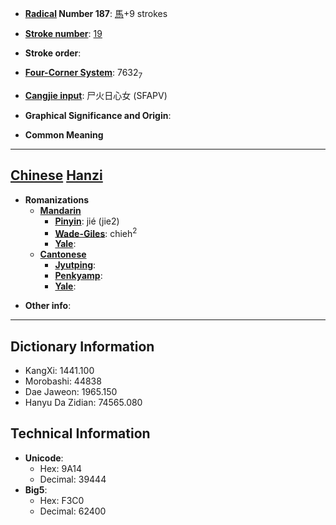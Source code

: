 * '''[[Wiktionary:Chinese radical index| Radical]] Number 187''': [[Wiktionary:Chinese radical index 馬|馬]]+9 strokes

* '''[[Wiktionary:Chinese total strokes index|Stroke number]]''': [[Wiktionary:Chinese total strokes index 19|19]]

* '''Stroke order''': 

* '''[[Wiktionary:Chinese four corner index|Four-Corner System]]''': 7632<sub>7</sub>

* '''[[Wiktionary:Chinese Cangjie index|Cangjie input]]''': 尸火日心女 (SFAPV)

* '''Graphical Significance and Origin''': 

* '''Common Meaning'''

----

== [[Chinese]] [[Hanzi]] ==

* '''Romanizations'''
** '''[[Mandarin]]'''
*** '''[[Pinyin]]''': jié (jie2)
*** '''[[Wade-Giles]]''': chieh<sup>2</sup>
*** '''[[Yale]]''': 
** '''[[Cantonese]]'''
*** '''[[Jyutping]]''':
*** '''[[Penkyamp]]''': 
*** '''[[Yale]]''': 

* '''Other info''': 

----

== Dictionary Information ==

* KangXi: 1441.100
* Morobashi: 44838
* Dae Jaweon: 1965.150
* Hanyu Da Zidian: 74565.080

== Technical Information ==

* '''Unicode''':
** Hex: 9A14
** Decimal: 39444
* '''Big5''':
** Hex: F3C0
** Decimal: 62400